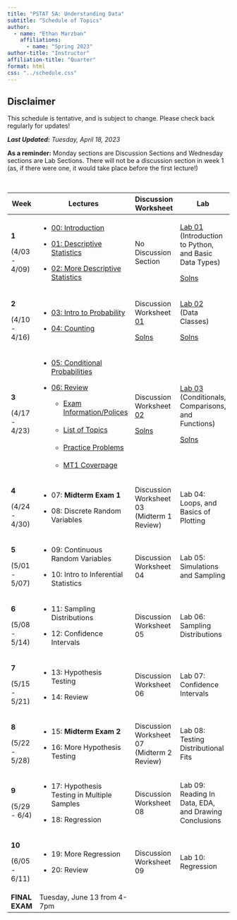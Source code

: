 ```yaml
---
title: "PSTAT 5A: Understanding Data"
subtitle: "Schedule of Topics"
author:
  - name: "Ethan Marzban"
    affiliations:
      - name: "Spring 2023"
author-title: "Instructor"
affiliation-title: "Quarter"
format: html
css: "../schedule.css"
---
```


::: callout-caution
## Disclaimer

This schedule is tentative, and is subject to change. Please check back regularly for updates!
:::

***Last Updated*****:** *Tuesday, April 18, 2023*\

**As a reminder:** Monday sections are Discussion Sections and Wednesday sections are Lab Sections. There will not be a discussion section in week 1 (as, if there were one, it would take place before the first lecture!)

\

+----------------+------------------------------------------------------------------------------------------------------------------------------------------------+-----------------------------------------------------------------------------------------------------------------------------------+----------------------------------------------------------------------------------------------------------------------------------------------------------+
| Week           | Lectures                                                                                                                                       | Discussion Worksheet                                                                                                              | Lab                                                                                                                                                      |
+================+================================================================================================================================================+===================================================================================================================================+==========================================================================================================================================================+
| **1**          | -   <a href = "Lectures/Lecture00/Lec00.html" class = "button label-outline" target = "_blank">00: Introduction</a> <br />                     | No Discussion Section                                                                                                             | <a href = "Labs/Lab01_v2/lab01_v2.qmd" class = "button label-outline" target = "_blank">Lab 01</a> <br /> (Introduction to Python, and Basic Data Types) |
|                |                                                                                                                                                |                                                                                                                                   |                                                                                                                                                          |
| (4/03 - 4/09)  | -   <a href = "Lectures/Lecture01/Lec01_v2.html" class = "button label-outline" target = "_blank">01: Descriptive Statistics</a> <br />        |                                                                                                                                   | <a href = "../Files/Labs/Lab01_Solns.pdf" class = "button label-outline" target = "_blank">Solns <br />                                                  |
|                |                                                                                                                                                |                                                                                                                                   |                                                                                                                                                          |
|                | -   <a href = "Lectures/Lecture02/Lec02.html" class = "button label-outline" target = "_blank">02: More Descriptive Statistics</a> <br />      |                                                                                                                                   |                                                                                                                                                          |
+----------------+------------------------------------------------------------------------------------------------------------------------------------------------+-----------------------------------------------------------------------------------------------------------------------------------+----------------------------------------------------------------------------------------------------------------------------------------------------------+
| **2**          | -   <a href = "Lectures/Lecture03/Lec03.html" class = "button label-outline" target = "_blank">03: Intro to Probability</a> <br />             | Discussion Worksheet <a href = "../Files/Wkshts/Wksht01_blank.pdf" class = "button label-outline" target = "_blank">01</a> <br /> | <a href = "Labs/Lab02/lab02.qmd" class = "button label-outline" target = "_blank">Lab 02</a> <br /> (Data Classes)                                       |
|                |                                                                                                                                                |                                                                                                                                   |                                                                                                                                                          |
| (4/10 - 4/16)  | -   <a href = "Lectures/Lecture04/Lec04.html" class = "button label-outline" target = "_blank">04: Counting</a> <br />                         | <a href = "../Files/Wkshts/Wksht01_solns.pdf" class = "button label-outline" target = "_blank">Solns <br />                       | <a href = "../Files/Labs/Lab02_Solns.pdf" class = "button label-outline" target = "_blank">Solns <br />                                                  |
+----------------+------------------------------------------------------------------------------------------------------------------------------------------------+-----------------------------------------------------------------------------------------------------------------------------------+----------------------------------------------------------------------------------------------------------------------------------------------------------+
| **3**          | -   <a href = "Lectures/Lecture05/Lec05.html" class = "button label-outline" target = "_blank">05: Conditional Probabilities</a> <br />        | Discussion Worksheet <a href = "../Files/Wkshts/Wksht02_blank.pdf" class = "button label-outline" target = "_blank">02</a> <br /> | <a href = "Labs/Lab03/lab03.qmd" class = "button label-outline" target = "_blank">Lab 03</a> <br />(Conditionals, Comparisons, and Functions)            |
|                |                                                                                                                                                |                                                                                                                                   |                                                                                                                                                          |
| (4/17 - 4/23)  | -   <a href = "Lectures/MT1Rev/mt1_rev_slides.html" class = "button label-outline" target = "_blank">06: Review</a> <br />                     | <a href = "../Files/Wkshts/Wksht02_solns.pdf" class = "button label-outline" target = "_blank">Solns <br />                       | <a href = "../Files/Labs/Lab03_Solns.pdf" class = "button label-outline" target = "_blank">Solns <br />                                                  |
|                |                                                                                                                                                |                                                                                                                                   |                                                                                                                                                          |
|                |     -   <a href = "../Files/ExamInfo/mt1_info.pdf" class = "button label-outline" target = "_blank">Exam Information/Polices</a> <br />\       |                                                                                                                                   |                                                                                                                                                          |
|                |     -   <a href = "../Files/ExamInfo/mt1_topics.pdf" class = "button label-outline" target = "_blank">List of Topics</a> <br />\               |                                                                                                                                   |                                                                                                                                                          |
|                |     -   <a href = "../Files/ExamInfo/mt1_practice_problems.pdf" class = "button label-outline" target = "_blank">Practice Problems</a> <br />\ |                                                                                                                                   |                                                                                                                                                          |
|                |     -   <a href = "../Files/ExamInfo/mt1_coverpage.pdf" class = "button label-outline" target = "_blank">MT1 Coverpage</a> <br />              |                                                                                                                                   |                                                                                                                                                          |
+----------------+------------------------------------------------------------------------------------------------------------------------------------------------+-----------------------------------------------------------------------------------------------------------------------------------+----------------------------------------------------------------------------------------------------------------------------------------------------------+
| **4**          | -   07: **Midterm Exam 1**                                                                                                                     | Discussion Worksheet 03 (Midterm 1 Review)                                                                                        | Lab 04: Loops, and Basics of Plotting                                                                                                                    |
|                |                                                                                                                                                |                                                                                                                                   |                                                                                                                                                          |
| (4/24 - 4/30)  | -   08: Discrete Random Variables                                                                                                              |                                                                                                                                   |                                                                                                                                                          |
+----------------+------------------------------------------------------------------------------------------------------------------------------------------------+-----------------------------------------------------------------------------------------------------------------------------------+----------------------------------------------------------------------------------------------------------------------------------------------------------+
| **5**          | -   09: Continuous Random Variables                                                                                                            | Discussion Worksheet 04                                                                                                           | Lab 05: Simulations and Sampling                                                                                                                         |
|                |                                                                                                                                                |                                                                                                                                   |                                                                                                                                                          |
| (5/01 - 5/07)  | -   10: Intro to Inferential Statistics                                                                                                        |                                                                                                                                   |                                                                                                                                                          |
+----------------+------------------------------------------------------------------------------------------------------------------------------------------------+-----------------------------------------------------------------------------------------------------------------------------------+----------------------------------------------------------------------------------------------------------------------------------------------------------+
| **6**          | -   11: Sampling Distributions                                                                                                                 | Discussion Worksheet 05                                                                                                           | Lab 06: Sampling Distributions                                                                                                                           |
|                |                                                                                                                                                |                                                                                                                                   |                                                                                                                                                          |
| (5/08 - 5/14)  | -   12: Confidence Intervals                                                                                                                   |                                                                                                                                   |                                                                                                                                                          |
+----------------+------------------------------------------------------------------------------------------------------------------------------------------------+-----------------------------------------------------------------------------------------------------------------------------------+----------------------------------------------------------------------------------------------------------------------------------------------------------+
| **7**          | -   13: Hypothesis Testing                                                                                                                     | Discussion Worksheet 06                                                                                                           | Lab 07: Confidence Intervals                                                                                                                             |
|                |                                                                                                                                                |                                                                                                                                   |                                                                                                                                                          |
| (5/15 - 5/21)  | -   14: Review                                                                                                                                 |                                                                                                                                   |                                                                                                                                                          |
+----------------+------------------------------------------------------------------------------------------------------------------------------------------------+-----------------------------------------------------------------------------------------------------------------------------------+----------------------------------------------------------------------------------------------------------------------------------------------------------+
| **8**          | -   15: **Midterm Exam 2**                                                                                                                     | Discussion Worksheet 07 (Midterm 2 Review)                                                                                        | Lab 08: Testing Distributional Fits                                                                                                                      |
|                |                                                                                                                                                |                                                                                                                                   |                                                                                                                                                          |
| (5/22 - 5/28)  | -   16: More Hypothesis Testing                                                                                                                |                                                                                                                                   |                                                                                                                                                          |
+----------------+------------------------------------------------------------------------------------------------------------------------------------------------+-----------------------------------------------------------------------------------------------------------------------------------+----------------------------------------------------------------------------------------------------------------------------------------------------------+
| **9**          | -   17: Hypothesis Testing in Multiple Samples                                                                                                 | Discussion Worksheet 08                                                                                                           | Lab 09: Reading In Data, EDA, and Drawing Conclusions                                                                                                    |
|                |                                                                                                                                                |                                                                                                                                   |                                                                                                                                                          |
| (5/29 - 6/4)   | -   18: Regression                                                                                                                             |                                                                                                                                   |                                                                                                                                                          |
+----------------+------------------------------------------------------------------------------------------------------------------------------------------------+-----------------------------------------------------------------------------------------------------------------------------------+----------------------------------------------------------------------------------------------------------------------------------------------------------+
| **10**         | -   19: More Regression                                                                                                                        | Discussion Worksheet 09                                                                                                           | Lab 10: Regression                                                                                                                                       |
|                |                                                                                                                                                |                                                                                                                                   |                                                                                                                                                          |
| (6/05 - 6/11)  | -   20: Review                                                                                                                                 |                                                                                                                                   |                                                                                                                                                          |
+----------------+------------------------------------------------------------------------------------------------------------------------------------------------+-----------------------------------------------------------------------------------------------------------------------------------+----------------------------------------------------------------------------------------------------------------------------------------------------------+
| **FINAL EXAM** | Tuesday, June 13 from 4-7pm                                                                                                                    |                                                                                                                                   |                                                                                                                                                          |
+----------------+------------------------------------------------------------------------------------------------------------------------------------------------+-----------------------------------------------------------------------------------------------------------------------------------+----------------------------------------------------------------------------------------------------------------------------------------------------------+
